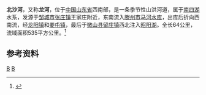{{Otheruses|北沙河|other=同名或類似名的其它條目描述}}
{{Infobox River
  | river_name      = 北沙河
  | image_name      =
  | image_size      = 
  | caption         = 
  | origin          = [[山东省|山东省]][[邹城市|邹城市]][[张庄镇_(邹城市)|张庄镇]]王家庄附近
  | mouth           = 山东省[[微山县|微山县]][[留庄镇_(微山县)|留庄镇]]西北[[昭阳湖|昭阳湖]]
  | basin_countries = {{PRC}}
  | length          = 64公里
  | elevation       = 
  | mouth_elevation = 
  | discharge       = 
  | watershed       = 535平方公里
}}
'''北沙河'''，又称'''龙河'''，位于[[中国|中国]][[山东省|山东省]]西南部，是一条季节性山洪河道，属于[[南四湖|南四湖]]水系，发源于[[邹城市|邹城市]][[张庄镇_(邹城市)|张庄镇]]王家庄附近，东南流入[[滕州市|滕州市]][[马河水库|马河水库]]，出库后折向西南流，经[[龙阳镇_(滕州市)|龙阳镇]]和[[姜屯镇_(滕州市)|姜屯镇]]，最后于[[微山县|微山县]][[留庄镇_(微山县)|留庄镇]]西北注入[[昭阳湖|昭阳湖]]。全长64公里，流域面积535平方公里。<ref name="中国河湖大典">{{cite book zh |author=《[[中国河湖大典|中国河湖大典]]》编纂委员会 |title=《中国河湖大典·淮河卷》 |format=M |edition=1 |location=北京 |publisher=中国水利水电出版社 |date=2010年9月 |pages=175页 |id= ISBN 978-7-5084-7953-8}}</ref>
==参考资料==
{{reflist}}
[[Category:沂沭泗河水系|B]]
[[Category:山东河流|B]]
{{Coord|35.114352|117.056779|region:CN_source:GoogleMaps|display=title}}